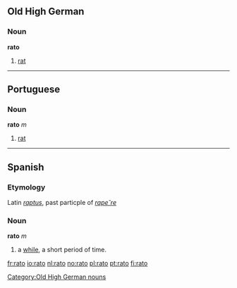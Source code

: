 ==Old High German==
===Noun===
'''rato'''

# [[rat]]

[[Category:Old High German nouns]]

----

==Portuguese==
===Noun===
'''rato''' ''m''

# [[rat]]

----

== Spanish ==
===Etymology===
Latin ''[[raptus]]'', past particple of ''[[rapere|rape˘re]]''
=== Noun ===
'''rato''' ''m''

# a [[while]], a short period of time.

[[fr:rato]]
[[io:rato]]
[[nl:rato]]
[[no:rato]]
[[pl:rato]]
[[pt:rato]]
[[fi:rato]]